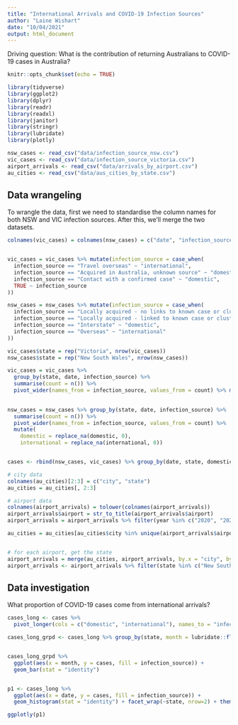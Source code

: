 ---
title: "International Arrivals and COVID-19 Infection Sources"
author: "Laine Wishart"
date: "10/04/2021"
output: html_document
---

Driving question: What is the contribution of returning Australians to COVID-19 cases in Australia?


```{r setup, include=FALSE}
knitr::opts_chunk$set(echo = TRUE)
```

```{r}
library(tidyverse)
library(ggplot2)
library(dplyr)
library(readr)
library(readxl)
library(janitor)
library(stringr)
library(lubridate)
library(plotly)
```

```{r}
nsw_cases <- read_csv("data/infection_source_nsw.csv")
vic_cases <- read_csv("data/infection_source_victoria.csv")
airport_arrivals <- read_csv("data/arrivals_by_airport.csv")
au_cities <- read_csv("data/aus_cities_by_state.csv")
```

## Data wrangeling

To wrangle the data, first we need to standardise the column names for both NSW and VIC infection sources. After this, we'll merge the two datasets. 
```{r}

colnames(vic_cases) = colnames(nsw_cases) = c("date", "infection_source" )


vic_cases = vic_cases %>% mutate(infection_source = case_when(
  infection_source == "Travel overseas" ~ "international",
  infection_source == "Acquired in Australia, unknown source" ~ "domestic", 
  infection_source == "Contact with a confirmed case" ~ "domestic", 
  TRUE ~ infection_source
))

nsw_cases = nsw_cases %>% mutate(infection_source = case_when(
  infection_source == "Locally acquired - no links to known case or cluster" ~ "domestic", 
  infection_source == "Locally acquired - linked to known case or cluster"  ~ "domestic",
  infection_source == "Interstate" ~ "domestic", 
  infection_source == "Overseas" ~ "international"
))

vic_cases$state = rep("Victoria", nrow(vic_cases))
nsw_cases$state = rep("New South Wales", nrow(nsw_cases))

vic_cases = vic_cases %>% 
  group_by(state, date, infection_source) %>% 
  summarise(count = n()) %>%
  pivot_wider(names_from = infection_source, values_from = count) %>% mutate(domestic = replace_na(domestic, 0),
                                                                             international = replace_na(international, 0))

nsw_cases = nsw_cases %>% group_by(state, date, infection_source) %>% 
  summarise(count = n()) %>% 
  pivot_wider(names_from = infection_source, values_from = count) %>%
  mutate(
    domestic = replace_na(domestic, 0),  
    international = replace_na(international, 0))


cases <- rbind(nsw_cases, vic_cases) %>% group_by(date, state, domestic, international)

# city data
colnames(au_cities)[2:3] = c("city", "state")
au_cities = au_cities[, 2:3]

# airport data 
colnames(airport_arrivals) = tolower(colnames(airport_arrivals)) 
airport_arrivals$airport = str_to_title(airport_arrivals$airport)
airport_arrivals = airport_arrivals %>% filter(year %in% c("2020", "2021")) 

au_cities = au_cities[au_cities$city %in% unique(airport_arrivals$airport),]


# for each airport, get the state
airport_arrivals = merge(au_cities, airport_arrivals, by.x = "city", by.y = "airport") 
airport_arrivals <- airport_arrivals %>% filter(state %in% c("New South Wales", "Victoria")) %>% mutate(date = make_date(year, month),                                                                               .keep = "unused",                                                               .before = 2)


```


## Data investigation 

What proportion of COVID-19 cases come from international arrivals? 


```{r}
cases_long <- cases %>%
  pivot_longer(cols = c("domestic", "international"), names_to = "infection_source", values_to = "cases") 

cases_long_grpd <- cases_long %>% group_by(state, month = lubridate::floor_date(date, "month"), infection_source) %>% summarize(cases = sum(cases)) 


cases_long_grpd %>% 
  ggplot(aes(x = month, y = cases, fill = infection_source)) + 
  geom_bar(stat = "identity")


p1 <- cases_long %>%
  ggplot(aes(x = date, y = cases, fill = infection_source)) +
  geom_histogram(stat = "identity") + facet_wrap(~state, nrow=2) + theme_bw() + labs(title = "COVID-19 cases by infection source", x = "", y = "Daily COVID-19 cases", fill = "Infection source") 

ggplotly(p1)


```

